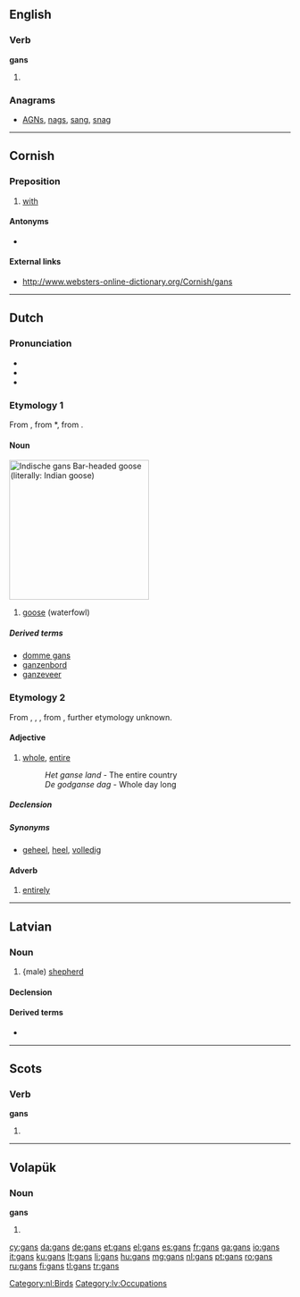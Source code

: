 {{also|Gans|Gäns}}
==English==

===Verb===
'''gans'''

# {{Geordie}} {{third-person singular of|gan}}

===Anagrams===
* [[AGNs#English|AGNs]], [[nags#English|nags]], [[sang#English|sang]], [[snag#English|snag]]

----

==Cornish==

===Preposition===
{{head|kw|preposition}}

# [[with]]

====Antonyms====
* {{sense|with}} {{l|kw|hep}}

====External links====
* http://www.websters-online-dictionary.org/Cornish/gans

----

==Dutch==
{{wikipedia|ganzen|lang=nl}}

===Pronunciation===
* {{IPA|/ɣɑns/|lang=nl}}
* {{rhymes|ɑns|lang=nl}}
* {{audio|Nl-gans.ogg|audio}}

===Etymology 1===
From {{etyl|dum|nl}} {{term|gans|lang=dum}}, from {{etyl|odt|nl}} *{{term||gans|lang=odt}}, from {{proto|Germanic|gans|lang=nl}}.

====Noun====
[[Image:Anser indicus2.jpg|thumb|250px|''Indische gans''<br>Bar-headed goose (''literally:'' Indian goose)]]
{{nl-noun|f|ganzen|gansje}}

# [[goose]] (waterfowl)

=====Derived terms=====
* [[domme gans]]
* [[ganzenbord]]
* [[ganzeveer]]

===Etymology 2===
From {{etyl|dum|nl}} {{term|gands|lang=dum}}, {{term|gants|lang=dum}}, {{term|gans|lang=dum}}, from {{etyl|goh|nl}} {{term|ganz|lang=goh}}, further etymology unknown.

====Adjective====
{{nl-adj|-}}

# [[whole]], [[entire]]
#: ''Het ganse land'' - The entire country
#: ''De godganse dag'' - Whole day long

=====Declension=====
{{nl-decl-adj-nc|ganse|-|pred=-}}

=====Synonyms=====
* [[geheel]], [[heel]], [[volledig]]

====Adverb====
{{head|nl|adverb}}

# [[entirely]]

[[Category:nl:Birds]]

----

==Latvian==

===Noun===
{{lv-noun|m|1st}}

# {male) [[shepherd]]

====Declension====
{{lv-decl-noun|gan|s|1st}}

====Derived terms====
* {{l|lv|gane}}

[[Category:lv:Occupations]]

----

==Scots==

===Verb===
'''gans'''

# {{third-person singular of|gan|lang=sco}}

----

==Volapük==

===Noun===
'''gans'''

# {{plural of|gan|lang=vo}}

[[cy:gans]]
[[da:gans]]
[[de:gans]]
[[et:gans]]
[[el:gans]]
[[es:gans]]
[[fr:gans]]
[[ga:gans]]
[[io:gans]]
[[it:gans]]
[[ku:gans]]
[[lt:gans]]
[[li:gans]]
[[hu:gans]]
[[mg:gans]]
[[nl:gans]]
[[pt:gans]]
[[ro:gans]]
[[ru:gans]]
[[fi:gans]]
[[tl:gans]]
[[tr:gans]]
